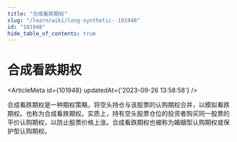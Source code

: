 ```yaml
---
title: "合成看跌期权"
slug: "/learn/wiki/long-synthetic--101948"
id: "101948"
hide_table_of_contents: true
---
```



# 合成看跌期权

<ArticleMeta id={101948} updatedAt={'2023-09-26 13:58:58'} />
<div className='border-solid border-b border-t-0 my-4 border-[var(--ifm-color-gray-300)]' />

合成看跌期权是一种期权策略，将空头持仓与该股票的认购期权合并，以模拟看跌期权。也称为合成看跌期权。实质上，持有空头股票仓位的投资者购买同一股票的平价认购期权，以防止股票价格上涨。合成看跌期权也被称为婚姻型认购期权或保护型认购期权。
